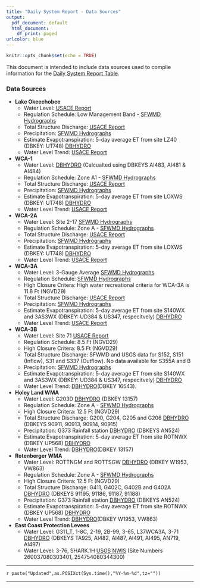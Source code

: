 ```yaml
---
title: "Daily System Report - Data Sources"
output:
  pdf_document: default
  html_document:
    df_print: paged
urlcolor: blue
---
```


```r
knitr::opts_chunk$set(echo = TRUE)
```

This document is intended to include data sources used to complie information for the [Daily System Report Table](http://publicfiles.dep.state.fl.us/owp/SalinityReports/DailySystemReport_Table.html). 

### Data Sources
*  __Lake Okeechobee__
    + Water Level: [USACE Report](http://w3.saj.usace.army.mil/h2o/reports/r-oke.html){target="_blank"}
    + Regulation Schedule: Low Management Band - [SFWMD Hydrographs](https://apps.sfwmd.gov/sfwmd/weatherdata/hydrographs/Lake_Okeechobee_In.html){target="_blank"}
    + Total Structure Discharge: [USACE Report](http://w3.saj.usace.army.mil/h2o/reports/r-oke.html){target="_blank"}
    + Precipitation: [SFWMD Hydrographs](https://apps.sfwmd.gov/sfwmd/weatherdata/hydrographs/Lake_Okeechobee_In.html){target="_blank"}
    + Estimate Evapotranspiration: 5-day average ET from site LZ40 (DBKEY: UT748) [DBHYDRO](https://my.sfwmd.gov/dbhydroplsql/show_dbkey_info.main_menu){target="_blank"}
    + Water Level Trend: [USACE Report](http://w3.saj.usace.army.mil/h2o/reports/r-oke.html){target="_blank"}

* __WCA-1__
    + Water Level: [DBHYDRO](https://my.sfwmd.gov/dbhydroplsql/show_dbkey_info.main_menu){target="_blank"} (Calcualted using DBKEYS AI483, AI481 & AI484)
    + Regulation Schedule: Zone A1 - [SFWMD Hydrographs](https://apps.sfwmd.gov/sfwmd/weatherdata/hydrographs/WCA1_In.html){target="_blank"}
    + Total Structure Discharge: [USACE Report](http://w3.saj.usace.army.mil/h2o/reports/r-wca1.html){target="_blank"}
    + Precipitation: [SFWMD Hydrographs](https://apps.sfwmd.gov/sfwmd/weatherdata/hydrographs/WCA1_In.html){target="_blank"}
    + Estimate Evapotranspiration: 5-day average ET from site LOXWS (DBKEY: UT748) [DBHYDRO](https://my.sfwmd.gov/dbhydroplsql/show_dbkey_info.main_menu){target="_blank"}
    + Water Level Trend: [USACE Report](http://w3.saj.usace.army.mil/h2o/reports/r-wca1.html){target="_blank"}
    
* __WCA-2A__
    + Water Level: Site 2-17 [SFWMD Hydrographs](https://apps.sfwmd.gov/sfwmd/weatherdata/hydrographs/WCA2A_In.html){target="_blank"}
    + Regulation Schedule: Zone A - [SFWMD Hydrographs](https://apps.sfwmd.gov/sfwmd/weatherdata/hydrographs/WCA2A_In.html){target="_blank"}
    + Total Structure Discharge: [USACE Report](http://w3.saj.usace.army.mil/h2o/reports/r-wca2.html){target="_blank"}
    + Precipitation: [SFWMD Hydrographs](https://apps.sfwmd.gov/sfwmd/weatherdata/hydrographs/WCA2A_In.html){target="_blank"}
    + Estimate Evapotranspiration: 5-day average ET from site LOXWS (DBKEY: UT748) [DBHYDRO](https://my.sfwmd.gov/dbhydroplsql/show_dbkey_info.main_menu){target="_blank"}
    + Water Level Trend: [USACE Report](http://w3.saj.usace.army.mil/h2o/reports/r-wca2.html){target="_blank"}
    
* __WCA-3A__
    + Water Level: 3-Gauge Average [SFWMD Hydrographs](https://apps.sfwmd.gov/sfwmd/weatherdata/hydrographs/WCA3A_In.html){target="_blank"}
    + Regulation Schedule: [SFWMD Hydrographs](https://apps.sfwmd.gov/sfwmd/weatherdata/hydrographs/WCA3A_In.html){target="_blank"}
    + High Closure Critera: High water recreational criteria for WCA-3A is 11.6 Ft (NGVD29)
    + Total Structure Discharge: [USACE Report](http://w3.saj.usace.army.mil/h2o/reports/r-wca2.html){target="_blank"}
    + Precipitation: [SFWMD Hydrographs](https://apps.sfwmd.gov/sfwmd/weatherdata/hydrographs/WCA3A_In.html){target="_blank"}
    + Estimate Evapotranspiration: 5-day average ET from site S140WX and 3AS3WX (DBKEY: UD384 & US347, respecitvely) [DBHYDRO](https://my.sfwmd.gov/dbhydroplsql/show_dbkey_info.main_menu){target="_blank"} 
    + Water Level Trend: [USACE Report](http://w3.saj.usace.army.mil/h2o/reports/r-wca3.html){target="_blank"}
    
* __WCA-3B__
    + Water Level: Site 71 [USACE Report](http://w3.saj.usace.army.mil/h2o/reports/r-wca3.html){target="_blank"}
    + Regulation Schedule: 8.5 Ft (NGVD29)
    + High Closure Critera: 8.5 Ft (NGVD29)
    + Total Structure Discharge: SFWMD and USGS data for S152, S151 (Inflow), S31 and S337 (Outflow). No data available for S355A and B
    + Precipitation: [SFWMD Hydrographs](https://apps.sfwmd.gov/sfwmd/weatherdata/hydrographs/WCA3A_In.html){target="_blank"}
    + Estimate Evapotranspiration: 5-day average ET from site S140WX and 3AS3WX (DBKEY: UD384 & US347, respecitvely) [DBHYDRO](https://my.sfwmd.gov/dbhydroplsql/show_dbkey_info.main_menu){target="_blank"} 
    + Water Level Trend: [DBHYDRO](https://my.sfwmd.gov/dbhydroplsql/show_dbkey_info.main_menu){target="_blank"}(DBKEY 16543).
    
* __Holey Land WMA__
    + Water Level: G203D [DBHYDRO](https://my.sfwmd.gov/dbhydroplsql/show_dbkey_info.main_menu){target="_blank"} (DBKEY 13157)
    + Regulation Schedule: Zone A - [SFWMD Hydrographs](https://apps.sfwmd.gov/sfwmd/weatherdata/hydrographs/Holey_Land_In.html){target="_blank"}
    + High Closure Critera: 12.5 Ft (NGVD29)
    + Total Structure Discharge: G200, G204, G205 and G206 [DBHYDRO](https://my.sfwmd.gov/dbhydroplsql/show_dbkey_info.main_menu){target="_blank"} (DBKEYS 90911, 90913, 90914, 90915)
    + Precipitation: G373 Rainfall station [DBHYDRO](https://my.sfwmd.gov/dbhydroplsql/show_dbkey_info.main_menu){target="_blank"} (DBKEYS AN524)
    + Estimate Evapotranspiration: 5-day average ET from site ROTNWX (DBKEY UP568) [DBHYDRO](https://my.sfwmd.gov/dbhydroplsql/show_dbkey_info.main_menu){target="_blank"} 
    + Water Level Trend: [DBHYDRO](https://my.sfwmd.gov/dbhydroplsql/show_dbkey_info.main_menu){target="_blank"}(DBKEY 13157)
  
* __Rotenberger WMA__
    + Water Level: ROTTNGM and ROTTSGW [DBHYDRO](https://my.sfwmd.gov/dbhydroplsql/show_dbkey_info.main_menu){target="_blank"} (DBKEY W1953, VW863)
    + Regulation Schedule: Zone A - [SFWMD Hydrographs](https://apps.sfwmd.gov/sfwmd/weatherdata/hydrographs/Rotenberger.html){target="_blank"}
    + High Closure Critera: 12.5 Ft (NGVD29)
    + Total Structure Discharge: G411, G402C, G402B and G402A [DBHYDRO](https://my.sfwmd.gov/dbhydroplsql/show_dbkey_info.main_menu){target="_blank"} (DBKEYS 91195, 91186, 91187, 91188)
    + Precipitation: G373 Rainfall station [DBHYDRO](https://my.sfwmd.gov/dbhydroplsql/show_dbkey_info.main_menu){target="_blank"} (DBKEYS AN524)
    + Estimate Evapotranspiration: 5-day average ET from site ROTNWX (DBKEY UP568) [DBHYDRO](https://my.sfwmd.gov/dbhydroplsql/show_dbkey_info.main_menu){target="_blank"}
    + Water Level Trend: [DBHYDRO](https://my.sfwmd.gov/dbhydroplsql/show_dbkey_info.main_menu){target="_blank"}(DBKEY W1953, VW863)  

* __East Coast Protection Levees__
    + Water Level: G311_T, 1-8C, 2-19, 2B-99, 3-65, L37WCA3A, 3-71
[DBHYDRO](https://my.sfwmd.gov/dbhydroplsql/show_dbkey_info.main_menu){target="_blank"} (DBKEYS TA925, AI482, AI487, AI491, AI495, AN719, AI497)
    + Water Level: 3-76, SHARK.1H
[USGS NWIS ](https://waterdata.usgs.gov/nwis/rt){target="_blank"} (Site Numbers 260037080303401, 254754080344300)    
    

***

`r paste("Updated",as.POSIXct(Sys.time(),"%Y-%m-%d",tz=""))`

***
